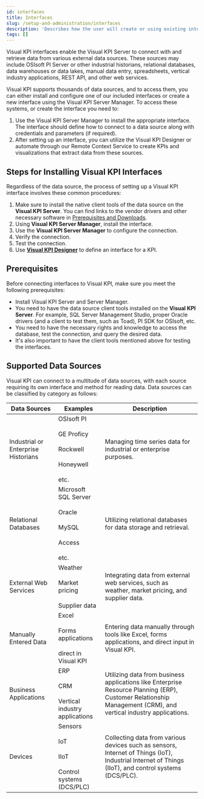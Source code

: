 ```yaml
---
id: interfaces
title: Interfaces
slug: /setup-and-administration/interfaces
description: 'Describes how the user will create or using existing interfaces to perform the connection to their data sources. Depending on the complexity, we can have a group of pages.'
tags: []
---
```


Visual KPI interfaces enable the Visual KPI Server to connect with and retrieve data from various external data sources. These sources may include OSIsoft PI Server or other industrial historians, relational databases, data warehouses or data lakes, manual data entry, spreadsheets, vertical industry applications, REST API, and other web services.

Visual KPI supports thousands of data sources, and to access them, you can either install and configure one of our included interfaces or create a new interface using the Visual KPI Server Manager. To access these systems, or create the interface you need to:

1. Use the Visual KPI Server Manager to install the appropriate interface. The interface should define how to connect to a data source along with credentials and parameters (if required).
2. After setting up an interface, you can utilize the Visual KPI Designer or automate through our Remote Context Service to create KPIs and visualizations that extract data from these sources.


## Steps for Installing Visual KPI Interfaces

Regardless of the data source, the process of setting up a Visual KPI interface involves these common procedures:

1. Make sure to install the native client tools of the data source on the **Visual KPI Server**. You can find links to the vendor drivers and other necessary software in [Prerequisites and Downloads](/docs/setup-and-administration/prerequisites-downloads).
2. Using **Visual KPI Server Manager**, install the interface.
3. Use the **Visual KPI Server Manager** to configure the connection.
4. Verify the connection.
5. Test the connection.
6. Use **[Visual KPI Designer](/docs/visual-kpi-design/overview)** to define an interface for a KPI.

## Prerequisites

Before connecting interfaces to Visual KPI, make sure you meet the following prerequisites:

- Install Visual KPI Server and Server Manager.  
- You need to have the data source client tools installed on the **Visual KPI Server**. For example, SQL Server Management Studio, proper Oracle drivers (and a client to test them, such as Toad), PI SDK for OSIsoft, etc.  
- You need to have the necessary rights and knowledge to access the database, test the connection, and query the desired data.  
- It's also important to have the client tools mentioned above for testing the interfaces.

## Supported Data Sources

Visual KPI can connect to a multitude of data sources, with each source requiring its own interface and method for reading data. Data sources can be classified by category as follows:

<table>
    <thead>
        <tr>
            <th>Data Sources</th>
            <th>Examples</th>
            <th>Description</th>
        </tr>
    </thead>
    <tbody>
        <tr>
            <td>Industrial or Enterprise Historians</td>
            <td>OSIsoft PI<br></br>GE Proficy<br></br>Rockwell<br></br>Honeywell<br></br>etc.</td>
            <td>Managing time series data for industrial or enterprise purposes.</td>
        </tr>
        <tr>
            <td>Relational Databases</td>
            <td>Microsoft SQL Server<br></br>Oracle<br></br>MySQL<br></br>Access<br></br>etc.</td>
            <td>Utilizing relational databases for data storage and retrieval.</td>
        </tr>
        <tr>
            <td>External Web Services</td>
            <td>Weather<br></br>Market pricing<br></br>Supplier data</td>
            <td>Integrating data from external web services, such as weather, market pricing, and supplier data.</td>
        </tr>
        <tr>
            <td>Manually Entered Data</td>
            <td>Excel<br></br>Forms applications<br></br>direct in Visual KPI</td>
            <td>Entering data manually through tools like Excel, forms applications, and direct input in Visual KPI.</td>
        </tr>
        <tr>
            <td>Business Applications</td>
            <td>ERP<br></br>CRM<br></br>Vertical industry applications</td>
            <td>Utilizing data from business applications like Enterprise Resource Planning (ERP), Customer Relationship Management (CRM), and vertical industry applications.</td>
        </tr>
        <tr>
            <td>Devices</td>
            <td>Sensors<br></br>IoT<br></br>IIoT<br></br>Control systems (DCS/PLC)</td>
            <td>Collecting data from various devices such as sensors, Internet of Things (IoT), Industrial Internet of Things (IIoT), and control systems (DCS/PLC).</td>
        </tr>
    </tbody>
</table>

